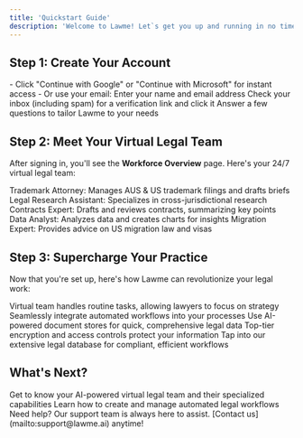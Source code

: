 ```yaml
---
title: 'Quickstart Guide'
description: 'Welcome to Lawme! Let`s get you up and running in no time'
---
```


## Step 1: Create Your Account

<Steps>
  <Step title="Choose Your Sign-Up Method">
    - Click "Continue with Google" or "Continue with Microsoft" for instant access
    - Or use your email: Enter your name and email address
  </Step>
  <Step title="Verify Your Email">
    Check your inbox (including spam) for a verification link and click it
  </Step>
  <Step title="Complete Your Profile">
    Answer a few questions to tailor Lawme to your needs
  </Step>
</Steps>

## Step 2: Meet Your Virtual Legal Team

After signing in, you'll see the **Workforce Overview** page. Here's your 24/7 virtual legal team:

<CardGroup cols={3}>
  <Card title="Thea" icon="trademark" color="#4A90E2">
    Trademark Attorney: Manages AUS & US trademark filings and drafts briefs
  </Card>
  <Card title="Chloe" icon="magnifying-glass" color="#50E3C2">
    Legal Research Assistant: Specializes in cross-jurisdictional research
  </Card>
  <Card title="David" icon="file-contract" color="#F5A623">
    Contracts Expert: Drafts and reviews contracts, summarizing key points
  </Card>
  <Card title="Archie" icon="chart-line" color="#BD10E0">
    Data Analyst: Analyzes data and creates charts for insights
  </Card>
  <Card title="Max" icon="passport" color="#7ED321">
    Migration Expert: Provides advice on US migration law and visas
  </Card>
</CardGroup>

## Step 3: Supercharge Your Practice

Now that you're set up, here's how Lawme can revolutionize your legal work:

<CardGroup cols={2}>
  <Card title="Free Up Your Lawyers" icon="gavel">
    Virtual team handles routine tasks, allowing lawyers to focus on strategy
  </Card>
  <Card title="Boost Efficiency" icon="rocket">
    Seamlessly integrate automated workflows into your processes
  </Card>
  <Card title="Enhance Research" icon="book-open">
    Use AI-powered document stores for quick, comprehensive legal data
  </Card>
  <Card title="Secure Your Data" icon="shield-check">
    Top-tier encryption and access controls protect your information
  </Card>
  <Card title="AI-Powered Precision" icon="robot">
    Tap into our extensive legal database for compliant, efficient workflows
  </Card>
</CardGroup>

## What's Next?

<Card title="Meet Your Workforce" icon="users" href="/product/workforce">
  Get to know your AI-powered virtual legal team and their specialized capabilities
</Card>

<Card title="Explore Workflows" icon="diagram-project" href="/workflow/overview">
  Learn how to create and manage automated legal workflows
</Card>

<Note>
  Need help? Our support team is always here to assist. [Contact us](mailto:support@lawme.ai) anytime!
</Note>
